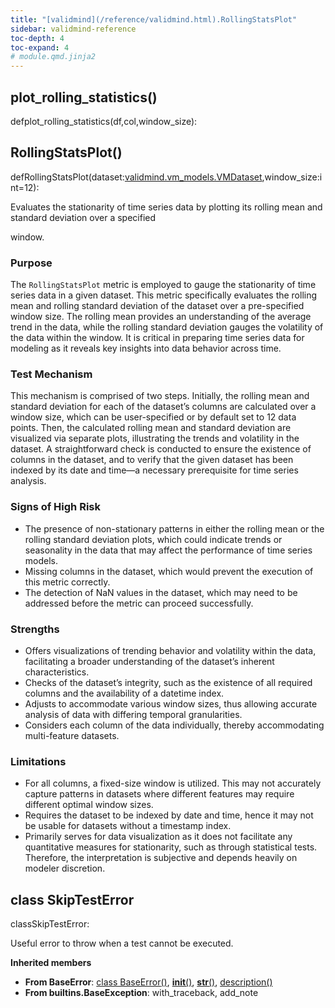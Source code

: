 ```yaml
---
title: "[validmind](/reference/validmind.html).RollingStatsPlot"
sidebar: validmind-reference
toc-depth: 4
toc-expand: 4
# module.qmd.jinja2
---
```


<!-- function.qmd.jinja2 -->

## plot_rolling_statistics[()]{.muted}

<!-- signatures.jinja2 -->

::: {.signature}

<span class="kw">def</span><span class="name">plot_rolling_statistics</span>(<span class="params"><span class="n">df</span><span class="muted">,</span></span><span class="params"><span class="n">col</span><span class="muted">,</span></span><span class="params"><span class="n">window_size</span></span>):

:::

<!-- function.qmd.jinja2 -->

## RollingStatsPlot[()]{.muted}

<!-- signatures.jinja2 -->

::: {.signature}

<span class="kw">def</span><span class="name">RollingStatsPlot</span>(<span class="params"><span class="n">dataset</span><span class="p">:</span><!-- types.jinja2 - format_type --><a href="/reference/validmind/vm_models.html#class-vmdataset">validmind.vm_models.VMDataset</a><span class="muted">,</span></span><span class="params"><span class="n">window_size</span><span class="p">:</span><!-- types.jinja2 - format_type --><span class="nb">int</span><span class="o">=</span><span class="kc">12</span></span>):

:::

<!-- docstring.jinja2 -->

Evaluates the stationarity of time series data by plotting its rolling mean and standard deviation over a specified

window.

### Purpose

The `RollingStatsPlot` metric is employed to gauge the stationarity of time series data in a given dataset. This metric specifically evaluates the rolling mean and rolling standard deviation of the dataset over a pre-specified window size. The rolling mean provides an understanding of the average trend in the data, while the rolling standard deviation gauges the volatility of the data within the window. It is critical in preparing time series data for modeling as it reveals key insights into data behavior across time.

### Test Mechanism

This mechanism is comprised of two steps. Initially, the rolling mean and standard deviation for each of the dataset's columns are calculated over a window size, which can be user-specified or by default set to 12 data points. Then, the calculated rolling mean and standard deviation are visualized via separate plots, illustrating the trends and volatility in the dataset. A straightforward check is conducted to ensure the existence of columns in the dataset, and to verify that the given dataset has been indexed by its date and time—a necessary prerequisite for time series analysis.

### Signs of High Risk

- The presence of non-stationary patterns in either the rolling mean or the rolling standard deviation plots, which could indicate trends or seasonality in the data that may affect the performance of time series models.
- Missing columns in the dataset, which would prevent the execution of this metric correctly.
- The detection of NaN values in the dataset, which may need to be addressed before the metric can proceed successfully.

### Strengths

- Offers visualizations of trending behavior and volatility within the data, facilitating a broader understanding of the dataset's inherent characteristics.
- Checks of the dataset's integrity, such as the existence of all required columns and the availability of a datetime index.
- Adjusts to accommodate various window sizes, thus allowing accurate analysis of data with differing temporal granularities.
- Considers each column of the data individually, thereby accommodating multi-feature datasets.

### Limitations

- For all columns, a fixed-size window is utilized. This may not accurately capture patterns in datasets where different features may require different optimal window sizes.
- Requires the dataset to be indexed by date and time, hence it may not be usable for datasets without a timestamp index.
- Primarily serves for data visualization as it does not facilitate any quantitative measures for stationarity, such as through statistical tests. Therefore, the interpretation is subjective and depends heavily on modeler discretion.

<!-- class.qmd.jinja2 -->

## [class]{.muted} SkipTestError

<!-- signatures.jinja2 -->

::: {.signature}

<span class="kw">class</span><span class="name">SkipTestError</span>:

:::

<!-- docstring.jinja2 -->

Useful error to throw when a test cannot be executed.

**Inherited members**

- **From BaseError**: [class BaseError[()]{.muted}](#class-baseerror), [__init__[()]{.muted}](#__init__), [__str__[()]{.muted}](#__str__), [description[()]{.muted}](#description)
- **From builtins.BaseException**: with_traceback, add_note
